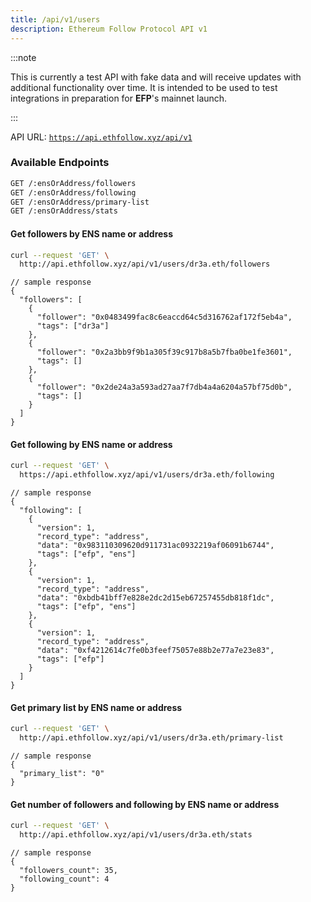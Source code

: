 ```yaml
---
title: /api/v1/users
description: Ethereum Follow Protocol API v1
---
```


:::note

This is currently a test API with fake data and will receive updates with additional functionality over time. It is intended to be used to test integrations in preparation for **EFP**'s mainnet launch.

:::

API URL: [`https://api.ethfollow.xyz/api/v1`](https://api.ethfollow.xyz/api/v1)

### Available Endpoints

```sh
GET /:ensOrAddress/followers
GET /:ensOrAddress/following
GET /:ensOrAddress/primary-list
GET /:ensOrAddress/stats
```

#### Get followers by ENS name or address

```sh
curl --request 'GET' \
  http://api.ethfollow.xyz/api/v1/users/dr3a.eth/followers
```

```jsonc
// sample response
{
  "followers": [
    {
      "follower": "0x0483499fac8c6eaccd64c5d316762af172f5eb4a",
      "tags": ["dr3a"]
    },
    {
      "follower": "0x2a3bb9f9b1a305f39c917b8a5b7fba0be1fe3601",
      "tags": []
    },
    {
      "follower": "0x2de24a3a593ad27aa7f7db4a4a6204a57bf75d0b",
      "tags": []
    }
  ]
}
```

#### Get following by ENS name or address

```sh
curl --request 'GET' \
  https://api.ethfollow.xyz/api/v1/users/dr3a.eth/following
```

```jsonc
// sample response
{
  "following": [
    {
      "version": 1,
      "record_type": "address",
      "data": "0x983110309620d911731ac0932219af06091b6744",
      "tags": ["efp", "ens"]
    },
    {
      "version": 1,
      "record_type": "address",
      "data": "0xbdb41bff7e828e2dc2d15eb67257455db818f1dc",
      "tags": ["efp", "ens"]
    },
    {
      "version": 1,
      "record_type": "address",
      "data": "0xf4212614c7fe0b3feef75057e88b2e77a7e23e83",
      "tags": ["efp"]
    }
  ]
}
```

#### Get primary list by ENS name or address

```sh
curl --request 'GET' \
  http://api.ethfollow.xyz/api/v1/users/dr3a.eth/primary-list
```

```jsonc
// sample response
{
  "primary_list": "0"
}
```

#### Get number of followers and following by ENS name or address

```sh
curl --request 'GET' \
  http://api.ethfollow.xyz/api/v1/users/dr3a.eth/stats
```

```jsonc
// sample response
{
  "followers_count": 35,
  "following_count": 4
}
```
